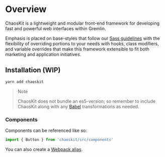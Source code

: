 # Overview

ChaosKit is a lightweight and modular front-end framework for developing fast and powerful web interfaces within Gremlin.

Emphasis is placed on base-styles that follow our [Sass guidelines](/sass/) with the flexibility of overriding portions to your needs with hooks, class modifiers, and variable overrides that make this framework extensible to fit both marketing and application initiatives.

## Installation (WIP)

```bash
yarn add chaoskit
```

> Note
>
> ChaosKit does not bundle an es5-version; so remember to include ChaosKit along with any [Babel](https://babeljs.io/) transformations as needed.

### Components

Components can be referenced like so:

```js
import { Button } from 'chaoskit/src/components'
```

You can also create a [Webpack alias](https://webpack.js.org/configuration/resolve/#resolve-alias).
